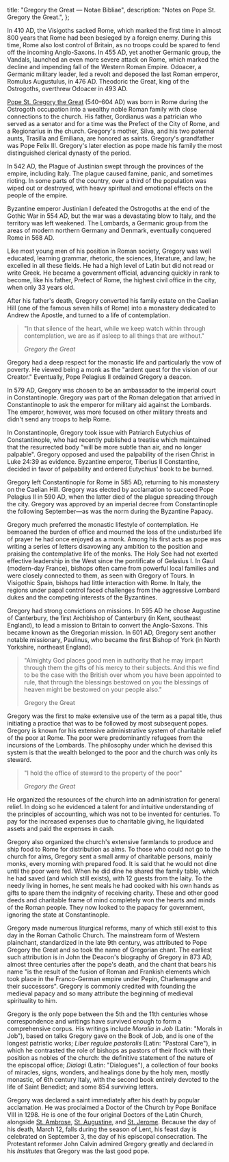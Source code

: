   title: "Gregory the Great — Notae Bibliae",
  description: "Notes on Pope St. Gregory the Great.",
};

<Initial text="Gregory the Great" />

In 410 AD, the Visigoths sacked Rome, which marked the first time in almost 800 years that Rome had been besieged by a foreign enemy. During this time, Rome also lost control of Britain, as no troops could be spared to fend off the incoming Anglo-Saxons. In 455 AD, yet another Germanic group, the Vandals, launched an even more severe attack on Rome, which marked the decline and impending fall of the Western Roman Empire. Odoacer, a Germanic military leader, led a revolt and deposed the last Roman emperor, Romulus Augustulus, in 476 AD. Theodoric the Great, king of the Ostrogoths, overthrew Odoacer in 493 AD.

[Pope St. Gregory the Great](/glossary/names#gregory) (540–604 AD) was born in Rome during the Ostrogoth occupation into a wealthy noble Roman family with close connections to the church. His father, Gordianus was a patrician who served as a senator and for a time was the Prefect of the City of Rome, and a Regionarius in the church. Gregory's mother, Silva, and his two paternal aunts, Trasilla and Emiliana, are honored as saints. Gregory's grandfather was Pope Felix III. Gregory's later election as pope made his family the most distinguished clerical dynasty of the period.

In 542 AD, the Plague of Justinian swept through the provinces of the empire, including Italy. The plague caused famine, panic, and sometimes rioting. In some parts of the country, over a third of the population was wiped out or destroyed, with heavy spiritual and emotional effects on the people of the empire.

Byzantine emperor Justinian I defeated the Ostrogoths at the end of the Gothic War in 554 AD, but the war was a devastating blow to Italy, and the territory was left weakened. The Lombards, a Germanic group from the areas of modern northern Germany and Denmark, eventually conquered Rome in 568 AD.

Like most young men of his position in Roman society, Gregory was well educated, learning grammar, rhetoric, the sciences, literature, and law; he excelled in all these fields. He had a high level of Latin but did not read or write Greek. He became a government official, advancing quickly in rank to become, like his father, Prefect of Rome, the highest civil office in the city, when only 33 years old.

After his father's death, Gregory converted his family estate on the Caelian Hill (one of the famous seven hills of Rome) into a monastery dedicated to Andrew the Apostle, and turned to a life of contemplation.

> "In that silence of the heart, while we keep watch within through contemplation, we are as if asleep to all things that are without."
>
> <cite>Gregory the Great</cite>

Gregory had a deep respect for the monastic life and particularly the vow of poverty. He viewed being a monk as the "ardent quest for the vision of our Creator." Eventually, Pope Pelagius II ordained Gregory a deacon.

In 579 AD, Gregory was chosen to be an ambassador to the imperial court in Constantinople. Gregory was part of the Roman delegation that arrived in Constantinople to ask the emperor for military aid against the Lombards. The emperor, however, was more focused on other military threats and didn't send any troops to help Rome.

In Constantinople, Gregory took issue with Patriarch Eutychius of Constantinople, who had recently published a treatise which maintained that the resurrected body "will be more subtle than air, and no longer palpable". Gregory opposed and used the palpability of the risen Christ in Luke 24:39 as evidence. Byzantine emperor, Tiberius II Constantine, decided in favor of palpability and ordered Eutychius' book to be burned.

Gregory left Constantinople for Rome in 585 AD, returning to his monastery on the Caelian Hill. Gregory was elected by acclamation to succeed Pope Pelagius II in 590 AD, when the latter died of the plague spreading through the city. Gregory was approved by an imperial decree from Constantinople the following September—as was the norm during the Byzantine Papacy.

Gregory much preferred the monastic lifestyle of contemplation. He bemoaned the burden of office and mourned the loss of the undisturbed life of prayer he had once enjoyed as a monk. Among his first acts as pope was writing a series of letters disavowing any ambition to the position and praising the contemplative life of the monks. The Holy See had not exerted effective leadership in the West since the pontificate of Gelasius I. In Gaul (modern-day France), bishops often came from powerful local families and were closely connected to them, as seen with Gregory of Tours. In Visigothic Spain, bishops had little interaction with Rome. In Italy, the regions under papal control faced challenges from the aggressive Lombard dukes and the competing interests of the Byzantines.

Gregory had strong convictions on missions. In 595 AD he chose Augustine of Canterbury, the first Archbishop of Canterbury (in Kent, southeast England), to lead a mission to Britain to convert the Anglo-Saxons. This became known as the Gregorian mission. In 601 AD, Gregory sent another notable missionary, Paulinus, who became the first Bishop of York (in North Yorkshire, northeast England).

> "Almighty God places good men in authority that he may impart through them the gifts of his mercy to their subjects. And this we find to be the case with the British over whom you have been appointed to rule, that through the blessings bestowed on you the blessings of heaven might be bestowed on your people also."
>
> Gregory the Great

Gregory was the first to make extensive use of the term *<Definition lang="latin" anchor="servus-servorum-dei" text="Servus servorum Dei" />* as a papal title, thus initiating a practice that was to be followed by most subsequent popes. Gregory is known for his extensive administrative system of charitable relief of the poor at Rome. The poor were predominantly refugees from the incursions of the Lombards. The philosophy under which he devised this system is that the wealth belonged to the poor and the church was only its steward.

> "I hold the office of steward to the property of the poor"
>
> <cite>Gregory the Great</cite>

He organized the resources of the church into an administration for general relief. In doing so he evidenced a talent for and intuitive understanding of the principles of accounting, which was not to be invented for centuries. To pay for the increased expenses due to charitable giving, he liquidated assets and paid the expenses in cash.

Gregory also organized the church's extensive farmlands to produce and ship food to Rome for distribution as alms. To those who could not go to the church for alms, Gregory sent a small army of charitable persons, mainly monks, every morning with prepared food. It is said that he would not dine until the poor were fed. When he did dine he shared the family table, which he had saved (and which still exists), with 12 guests from the laity. To the needy living in homes, he sent meals he had cooked with his own hands as gifts to spare them the indignity of receiving charity. These and other good deeds and charitable frame of mind completely won the hearts and minds of the Roman people. They now looked to the papacy for government, ignoring the state at Constantinople.

Gregory made numerous liturgical reforms, many of which still exist to this day in the Roman Catholic Church. The mainstream form of Western plainchant, standardized in the late 9th century, was attributed to Pope Gregory the Great and so took the name of Gregorian chant. The earliest such attribution is in John the Deacon's biography of Gregory in 873 AD, almost three centuries after the pope's death, and the chant that bears his name "is the result of the fusion of Roman and Frankish elements which took place in the Franco-German empire under Pepin, Charlemagne and their successors". Gregory is commonly credited with founding the medieval papacy and so many attribute the beginning of medieval spirituality to him.

Gregory is the only pope between the 5th and the 11th centuries whose correspondence and writings have survived enough to form a comprehensive corpus. His writings include *Moralia in Job* (Latin: "Morals in Job"), based on talks Gregory gave on the Book of Job, and is one of the longest patristic works; *Liber regulae pastoralis* (Latin: "Pastoral Care"), in which he contrasted the role of bishops as pastors of their flock with their position as nobles of the church: the definitive statement of the nature of the episcopal office; *Dialogi* (Latin: "Dialogues"), a collection of four books of miracles, signs, wonders, and healings done by the holy men, mostly monastic, of 6th century Italy, with the second book entirely devoted to the life of Saint Benedict; and some 854 surviving letters.

Gregory was declared a saint immediately after his death by popular acclamation. He was proclaimed a Doctor of the Church by Pope Boniface VIII in 1298. He is one of the four original Doctors of the Latin Church, alongside [St. Ambrose](/people/saints/latin-fathers/ambrose), [St. Augustine](/people/saints/latin-fathers/augustine), and [St. Jerome](/people/saints/latin-fathers/jerome). Because the day of his death, March 12, falls during the season of Lent, his feast day is celebrated on September 3, the day of his episcopal consecration. The Protestant reformer John Calvin admired Gregory greatly and declared in his *Institutes* that Gregory was the last good pope.
